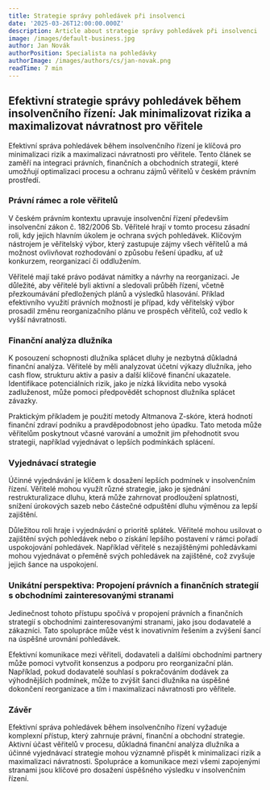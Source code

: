 ```yaml
---
title: Strategie správy pohledávek při insolvenci
date: '2025-03-26T12:00:00.000Z'
description: Article about strategie správy pohledávek při insolvenci
image: /images/default-business.jpg
author: Jan Novák
authorPosition: Specialista na pohledávky
authorImage: /images/authors/cs/jan-novak.png
readTime: 7 min
---
```

## Efektivní strategie správy pohledávek během insolvenčního řízení: Jak minimalizovat rizika a maximalizovat návratnost pro věřitele

Efektivní správa pohledávek během insolvenčního řízení je klíčová pro minimalizaci rizik a maximalizaci návratnosti pro věřitele. Tento článek se zaměří na integraci právních, finančních a obchodních strategií, které umožňují optimalizaci procesu a ochranu zájmů věřitelů v českém právním prostředí.

### Právní rámec a role věřitelů

V českém právním kontextu upravuje insolvenční řízení především insolvenční zákon č. 182/2006 Sb. Věřitelé hrají v tomto procesu zásadní roli, kdy jejich hlavním úkolem je ochrana svých pohledávek. Klíčovým nástrojem je věřitelský výbor, který zastupuje zájmy všech věřitelů a má možnost ovlivňovat rozhodování o způsobu řešení úpadku, ať už konkurzem, reorganizací či oddlužením.

Věřitelé mají také právo podávat námitky a návrhy na reorganizaci. Je důležité, aby věřitelé byli aktivní a sledovali průběh řízení, včetně přezkoumávání předložených plánů a výsledků hlasování. Příklad efektivního využití právních možností je případ, kdy věřitelský výbor prosadil změnu reorganizačního plánu ve prospěch věřitelů, což vedlo k vyšší návratnosti.

### Finanční analýza dlužníka

K posouzení schopnosti dlužníka splácet dluhy je nezbytná důkladná finanční analýza. Věřitelé by měli analyzovat účetní výkazy dlužníka, jeho cash flow, strukturu aktiv a pasiv a další klíčové finanční ukazatele. Identifikace potenciálních rizik, jako je nízká likvidita nebo vysoká zadluženost, může pomoci předpovědět schopnost dlužníka splácet závazky.

Praktickým příkladem je použití metody Altmanova Z-skóre, která hodnotí finanční zdraví podniku a pravděpodobnost jeho úpadku. Tato metoda může věřitelům poskytnout včasné varování a umožnit jim přehodnotit svou strategii, například vyjednávat o lepších podmínkách splácení.

### Vyjednávací strategie

Účinné vyjednávání je klíčem k dosažení lepších podmínek v insolvenčním řízení. Věřitelé mohou využít různé strategie, jako je sjednání restrukturalizace dluhu, která může zahrnovat prodloužení splatnosti, snížení úrokových sazeb nebo částečné odpuštění dluhu výměnou za lepší zajištění.

Důležitou roli hraje i vyjednávání o prioritě splátek. Věřitelé mohou usilovat o zajištění svých pohledávek nebo o získání lepšího postavení v rámci pořadí uspokojování pohledávek. Například věřitelé s nezajištěnými pohledávkami mohou vyjednávat o přeměně svých pohledávek na zajištěné, což zvyšuje jejich šance na uspokojení.

### Unikátní perspektiva: Propojení právních a finančních strategií s obchodními zainteresovanými stranami

Jedinečnost tohoto přístupu spočívá v propojení právních a finančních strategií s obchodními zainteresovanými stranami, jako jsou dodavatelé a zákazníci. Tato spolupráce může vést k inovativním řešením a zvýšení šancí na úspěšné urovnání pohledávek.

Efektivní komunikace mezi věřiteli, dodavateli a dalšími obchodními partnery může pomoci vytvořit konsenzus a podporu pro reorganizační plán. Například, pokud dodavatelé souhlasí s pokračováním dodávek za výhodnějších podmínek, může to zvýšit šanci dlužníka na úspěšné dokončení reorganizace a tím i maximalizaci návratnosti pro věřitele.

### Závěr

Efektivní správa pohledávek během insolvenčního řízení vyžaduje komplexní přístup, který zahrnuje právní, finanční a obchodní strategie. Aktivní účast věřitelů v procesu, důkladná finanční analýza dlužníka a účinné vyjednávací strategie mohou významně přispět k minimalizaci rizik a maximalizaci návratnosti. Spolupráce a komunikace mezi všemi zapojenými stranami jsou klíčové pro dosažení úspěšného výsledku v insolvenčním řízení.
